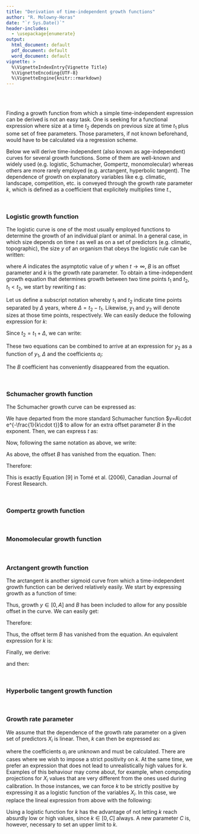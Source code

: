 ```yaml
---
title: "Derivation of time-independent growth functions"
author: "R. Molowny-Horas"
date: "`r Sys.Date()`"
header-includes:
  - \usepackage{enumerate}
output:
  html_document: default
  pdf_document: default
  word_document: default
vignette: >
  %\VignetteIndexEntry{Vignette Title}
  %\VignetteEncoding{UTF-8}
  %\VignetteEngine{knitr::rmarkdown}
---
```


<br>
<br>

Finding a growth function from which a simple time-independent expression can be derived is not an easy task. One is seeking for a functional expression where size at a time $t_{2}$ depends on previous size at time $t_{1}$ plus some set of free parameters. Those parameters, if not known beforehand, would have to be calculated via a regression scheme.

Below we will derive time-independent (also known as age-independent) curves for several growth functions. Some of them are well-known and widely used (e.g. logistic, Schumacher, Gompertz, monomolecular) whereas others are more rarely employed (e.g. arctangent, hyperbolic tangent). The dependence of growth on explanatory variables like e.g. climatic, landscape, competition, etc. is conveyed through the growth rate parameter $k$, which is defined as a coefficient that explicitely multiplies time $t$., 

<br>

### Logistic growth function

The logistic curve is one of the most usually employed functions to determine the growth of an individual plant or animal. In a general case, in which size depends on time $t$ as well as on a set of predictors (e.g. climatic, topographic), the size $y$ of an organism that obeys the logistic rule can be written:

\begin{equation}
  y=\frac{A}{1+B\cdot e^{-k\cdot t}}
\end{equation}

where $A$ indicates the asymptotic value of $y$ when $t\to \infty$, $B$ is an offset parameter and $k$ is the growth rate parameter. To obtain a time-independent growth equation that determines growth between two time points $t_{1}$ and $t_{2}$, $t_{1}<t_{2}$, we start by rewriting $t$ as:

\begin{equation}
  t=-\frac{1}{k}\cdot \ln\left(\frac{1}{B}\cdot\frac{A-y}{y}\right)
\end{equation}

Let us define a subscript notation whereby $t_{1}$ and $t_{2}$ indicate time points separated by $\Delta$ years, where $\Delta=t_{2}-t_{1}$. Likewise, $y_{1}$ and $y_{2}$ will denote sizes at those time points, respectively. We can easily deduce the following expression for $k$:

\begin{equation}
  k=-\frac{1}{\Delta}\cdot\ln \left(\frac{A-y_{2}}{A-y_{1}}\cdot\frac{y_{1}}{y_{2}}\right)
\end{equation}

Since $t_{2}=t_{1}+\Delta$, we can write:


\begin{equation}
  y_{1}=\frac{A}{1+B\cdot e^{-k\cdot t_{1}}}
\end{equation}

\begin{equation}
  y_{2}=\frac{A}{1+B\cdot e^{-k\cdot t_{1}}\cdot e^{-k\cdot\Delta}}
\end{equation}

These two equations can be combined to arrive at an expression for $y_{2}$ as a function of $y_{1}$, $\Delta$ and the coefficients $a_{i}$:

\begin{equation}
  y_{2}=\frac{A}{1+\left(\frac{A}{y_{1}}-1\right)\cdot e^{-k\cdot\Delta}}
\end{equation}

The $B$ coefficient has conveniently disappeared from the equation.

<br>

### Schumacher growth function

The Schumacher growth curve can be expressed as:

\begin{equation}
  y=A\cdot e^{-\frac{1}{k\cdot t+B}}
\end{equation}

We have departed from the more standard Schumacher function $y=A\cdot e^{-\frac{1}{k\cdot t}}$ to allow for an extra offset parameter $B$ in the exponent. Then, we can express $t$ as:

\begin{equation}
  t=\frac{1}{k}\cdot\frac{1}{\ln\left(\frac{A}{y}\right)}-\frac{1}{k}\cdot B
\end{equation}

Now, following the same notation as above, we write:

\begin{equation}
  \Delta=\frac{1}{k}\cdot\left[\frac{1}{\ln\left(\frac{A}{y_{2}}\right)}-\frac{1}{\ln\left(\frac{A}{y_{1}}\right)}\right]
\end{equation}

As above, the offset $B$ has vanished from the equation. Then:

\begin{equation}
  k=\frac{1}{\Delta\cdot\left[\frac{1}{\ln\left(\frac{y_{2}}{A}\right)}-\frac{1}{\ln\left(\frac{y_{1}}{A}\right)}\right]}
\end{equation}

Therefore:

\begin{equation}
  y_{0}=A\cdot e^{-\left[\frac{1}{\frac{1}{\ln\left(\frac{A}{y_{1}}\right)}+k\cdot\Delta}\right]}
\end{equation}

This is exactly Equation [9] in Tomé et al. (2006), Canadian Journal of Forest Research.

<br>


### Gompertz growth function

<br>

### Monomolecular growth function

<br>

### Arctangent growth function

The arctangent is another sigmoid curve from which a time-independent growth function can be derived relatively easily. We start by expressing growth as a function of time:

\begin{equation}
  y=A\cdot \left(\frac{1}{pi}\cdot arctan\left(k\cdot t+B\right)+0.5\right)
\end {equation}

Thus, growth $y\in \left[0,A\right]$ and $B$ has been included to allow for any possible offset in the curve. We can easily get:

\begin{equation}
  k\cdot t=tan\left[\left(\frac{y}{A}-0.5\right)\cdot\pi\right]-B
\end{equation}

Therefore:

\begin{equation}
  \Delta=\frac{1}{k}\cdot\left[tan\left(\left(\frac{y_{2}}{A}-0.5\right)\cdot\pi\right)-tan\left(\left(\frac{y_{1}}{A}-0.5\right)\cdot\pi\right)\right]
\end{equation}

Thus, the offset term $B$ has vanished from the equation. An equivalent expression for $k$ is:

\begin{equation}
  k=\frac{1}{\Delta}\cdot\left[tan\left(\left(\frac{y_{2}}{A}-0.5\right)\cdot\pi\right)-tan\left(\left(\frac{y_{1}}{A}-0.5\right)\cdot\pi\right)\right]
\end{equation}


Finally, we derive:

\begin{equation}
tan\left(\left(\frac{y_{2}}{A}-0.5\right)\cdot\pi\right)=tan\left(\left(\frac{y_{1}}{A}-0.5\right)\cdot\pi\right)+k\cdot\Delta
\end{equation}

and then:
\begin{equation}
y_{2}=A\cdot\left[\frac{1}{\pi}\cdot atan\left\{tan\left(\left(\frac{y_{1}}{A}-0.5\right)\cdot\pi\right)+k\Delta\right\}+0.5\right]
\end{equation}

<br>

### Hyperbolic tangent growth function




<br>

### Growth rate parameter

We assume that the dependence of the growth rate parameter on a given set of predictors $X_{i}$ is linear. Then, $k$ can then be expressed as:

\begin{equation}
  k=\sum_{i=1}^{n} a_{i}\cdot X_{i}
\end{equation}

where the coefficients $a_{i}$ are unknown and must be calculated. There are cases where we wish to impose a strict positivity on $k$. At the same time, we prefer an expression that does not lead to unrealistically high values for $k$. Examples of this behaviour may come about, for example, when computing projections for $X_{i}$ values that are very different from the ones used during calibration. In those instances, we can force $k$ to be strictly positive by expressing it as a logistic function of the variables $X_{i}$. In this case, we replace the lineal expression from above with the following:

\begin{equation}
k=\frac{C}{1+e^{-\sum_{i=1}^{n} a_{i}\cdot X_{i}}}
\end{equation}

Using a logistic function for $k$ has the advantage of not letting $k$ reach absurdly low or high values, since $k\in \left[0,C\right]$ always. A new parameter $C$ is, however, necessary to set an upper limit to $k$.



